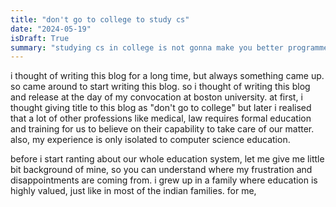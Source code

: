```yaml
---
title: "don't go to college to study cs"
date: "2024-05-19"
isDraft: True
summary: "studying cs in college is not gonna make you better programmer, rather it will waste your time and money, and suppress your potential."
---
```


i thought of writing this blog for a long time, but always something came up. so came around to start writing this blog. so i thought of writing this blog and release at the day of my convocation at boston university.  at first, i thought giving title to this blog as "don't go to college" but later i realised that a lot of other professions like medical, law requires formal education and training for us to believe on their capability to take care of our matter. also, my experience is only isolated to computer science education. 

before i start ranting about our whole education system, let me give me little bit background of mine, so you can understand where my frustration and disappointments are coming from. i grew up in a family where education is highly valued, just like in most of the indian families. for me, 